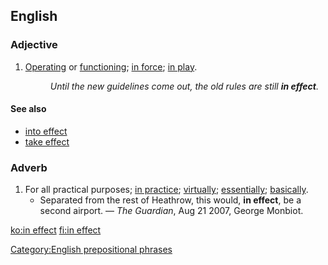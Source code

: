 ==English==

===Adjective===
{{en-adj|pos=[[in]] [[effect]]|-}}

# [[operate|Operating]] or [[function]]ing; [[in force]]; [[in play]].
#: ''Until the new guidelines come out, the old rules are still '''in effect'''.''

====See also====
* [[into effect]]
* [[take effect]]

===Adverb===
{{en-adv|pos=[[in]] [[effect]]|-}}

# For all practical purposes; [[in practice]]; [[virtually]]; [[essentially]]; [[basically]].
#* Separated from the rest of Heathrow, this would, '''in effect''', be a second airport. — ''The Guardian'', Aug 21 2007, George Monbiot.

[[Category:English prepositional phrases]]

[[ko:in effect]]
[[fi:in effect]]